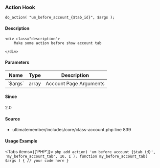 
### Action Hook    
    
```
do_action( "um_before_account_{$tab_id}", $args );
```

#### Description
    <div class="description">
        Make some action before show account tab
 
    </div>

#### Parameters
            
<table className="table-auto mt-2 border dark:border-gray-500 p-5 text-sm text-left">
<thead>
<tr>
<th  className="px-3">Name</th>
<th  className="px-3">Type</th>
<th  className="px-3">Description</th>
</tr>
</thead>
<tbody>
               <tr >
               <td className="px-3 py-2">`$args`</td>
               <td className="px-3 py-2">array</td>
               <td className="px-3 py-2 text-sm">Account Page Arguments</td>
               </tr>
</tbody>
</table>

#### Since
<div class="description">
2.0
</div>

#### Source
  - <Link href="/developer/files/includes-core-class-account#source-view.839">ultimatemember/includes/core/class-account.php</Link> <Link href="/developer/files/includes-core-class-account#source-view.839">line 839</Link>



#### Usage Example

<Tabs items={['PHP']}>
    <Tab>
    ```php
    add_action( 'um_before_account_{$tab_id}', 'my_before_account_tab', 10, 1 );
 function my_before_account_tab( $args ) {
     // your code here
 }
    ```
    </Tab>
</Tabs>